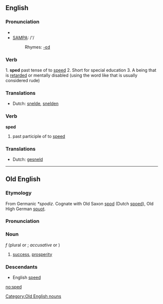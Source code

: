 ==English==

===Pronunciation===
*{{IPA|/spɛd/}}
*[[w:SAMPA|SAMPA]]: /'/
*:Rhymes: [[Rhymes:English:-ɛd|-ɛd]]

===Verb===
1. '''sped'''
past tense of to [[speed]]
2. Short for special education
3. A being that is [[retarded]] or mentally disabled (using the word like that is usually considered rude)

===Translations===
*Dutch: [[snelde]], [[snelden]]

===Verb===
'''sped'''

# past participle of to [[speed]]

===Translations===
*Dutch: [[gesneld]]

----

==Old English==
===Etymology===
From Germanic ''*spodiz''.  Cognate with Old Saxon [[spod]] (Dutch [[spoed]]), Old High German [[spuot]].

===Pronunciation===
{{IPA|/spe:d/}}

===Noun===
{{Unicode|'''spēd'''}} ''f'' (plural {{Unicode|'''[[spede|spēde]]'''}} or {{Unicode|'''[[speda|spēda]]'''}}; ''accusative'' {{Unicode|'''[[spede|spēde]]'''}} or {{Unicode|'''spēd'''}})
# [[success]], [[prosperity]]

===Descendants===
*English [[speed]]

[[Category:Old English nouns]]

[[no:sped]]